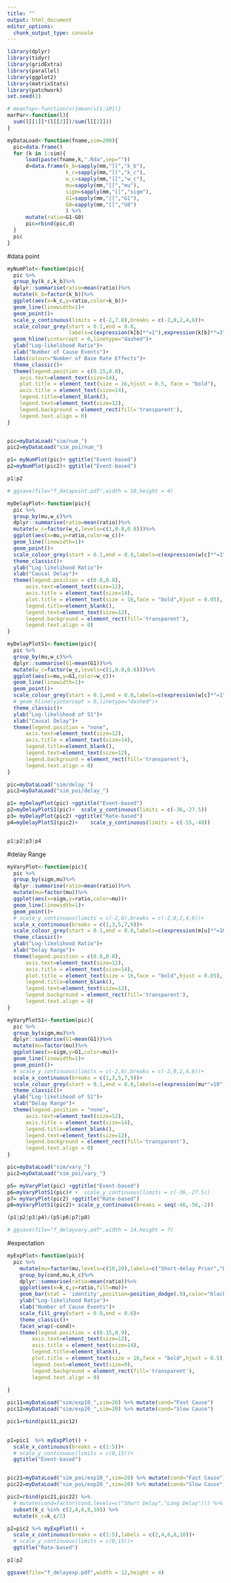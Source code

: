 ```yaml
---
title: ""
output: html_document
editor_options: 
  chunk_output_type: console
---
```


```r
library(dplyr)
library(tidyr)
library(gridExtra)
library(parallel)
library(ggplot2)
library(matrixStats)
library(patchwork)
set.seed(2)
```

```r
# meanTop<-function(v){mean(v[1:10])}
marPar<-function(l){
  sum(l[[1]]*(l[[2]])/sum(l[[2]]))
}
```

```r
myDataLoad<-function(fname,sim=200){
  pic=data.frame()
  for (k in 1:sim){
      load(paste(fname,k,".Rda",sep=""))
      d=data.frame(k_b=sapply(mm,"[[","k_b"),
                   k_c=sapply(mm,"[[","k_c"),
                   w_c=sapply(mm,"[[","w_c"),
                   mu=sapply(mm,"[[","mu"),
                   sigm=sapply(mm,"[[","sigm"),
                   G1=sapply(mm,"[[","G1"),
                   G0=sapply(mm,"[[","G0")
                   ) %>%
      mutate(ratio=G1-G0)
      pic=rbind(pic,d)
  }
  pic
}
```


#data point
```r
myNumPlot<-function(pic){
  pic %>% 
  group_by(k_c,k_b)%>%
  dplyr::summarise(ratio=mean(ratio))%>%
  mutate(k_b=factor(k_b))%>%
  ggplot(aes(x=k_c,y=ratio,color=k_b))+
  geom_line(linewidth=1)+
  geom_point()+
  scale_y_continuous(limits = c(-2,7.8),breaks = c(-2,0,2,4,6))+
  scale_colour_grey(start = 0.1,end = 0.8,
                    labels=c(expression(k[b]*"=1"),expression(k[b]*"=3"),expression(k[b]*"=5")))+
  geom_hline(yintercept = 0,linetype="dashed")+
  ylab("Log-likelihood Ratio")+
  xlab("Number of Cause Events")+
  labs(colour="Number of Base Rate Effects")+
  theme_classic()+
  theme(legend.position = c(0.15,0.8),
    axis.text=element_text(size=14),
    plot.title = element_text(size = 16,hjust = 0.5, face = "bold"),
    axis.title = element_text(size=14),
    legend.title=element_blank(),
    legend.text=element_text(size=12),
    legend.background = element_rect(fill='transparent'),
    legend.text.align = 0)
}


pic=myDataLoad("sim/num_")
pic2=myDataLoad("sim_poi/num_")

p1= myNumPlot(pic)+ ggtitle("Event-based")
p2=myNumPlot(pic2)+ ggtitle("Event-based")

p1|p2

# ggsave(file="f_datapoint.pdf",width = 10,height = 4)
```

```r
myDelayPlot<-function(pic){
  pic %>% 
  group_by(mu,w_c)%>%
  dplyr::summarise(ratio=mean(ratio))%>%
  mutate(w_c=factor(w_c,levels=c(1,0.8,0.6)))%>%
  ggplot(aes(x=mu,y=ratio,color=w_c))+
  geom_line(linewidth=1)+
  geom_point()+
  scale_colour_grey(start = 0.1,end = 0.8,labels=c(expression(w[c]*"=1"),expression(w[c]*"=0.8"),expression(w[c]*"=0.6")))+ 
  theme_classic()+
  ylab("Log-likelihood Ratio")+
  xlab("Causal Delay")+
  theme(legend.position = c(0.8,0.8),
      axis.text=element_text(size=12),
      axis.title = element_text(size=14),
      plot.title = element_text(size = 16,face = "bold",hjust = 0.05),
      legend.title=element_blank(),
      legend.text=element_text(size=12),
      legend.background = element_rect(fill='transparent'),
      legend.text.align = 0)
}

myDelayPlotS1<-function(pic){
  pic %>% 
  group_by(mu,w_c)%>%
  dplyr::summarise(G1=mean(G1))%>%
  mutate(w_c=factor(w_c,levels=c(1,0.8,0.6)))%>%
  ggplot(aes(x=mu,y=G1,color=w_c))+
  geom_line(linewidth=1)+
  geom_point()+
  scale_colour_grey(start = 0.1,end = 0.8,labels=c(expression(w[c]*"=1"),expression(w[c]*"=0.8"),expression(w[c]*"=0.6")))+ #
  # geom_hline(yintercept = 0,linetype="dashed")+
  theme_classic()+
  ylab("Log-likelihood of S1")+
  xlab("Causal Delay")+
  theme(legend.position = "none",
      axis.text=element_text(size=12),
      axis.title = element_text(size=14),
      legend.title=element_blank(),
      legend.text=element_text(size=12),
      legend.background = element_rect(fill='transparent'),
      legend.text.align = 0)
}

pic=myDataLoad("sim/delay_")
pic2=myDataLoad("sim_poi/delay_")

p1= myDelayPlot(pic) +ggtitle("Event-based")
p2=myDelayPlotS1(pic)+  scale_y_continuous(limits = c(-36,-27.5))
p3= myDelayPlot(pic2) +ggtitle("Rate-based")
p4=myDelayPlotS1(pic2)+    scale_y_continuous(limits = c(-55,-40))


p1|p2|p3|p4
```

#delay Range
```r
myVaryPlot<-function(pic){
  pic %>% 
  group_by(sigm,mu)%>%
  dplyr::summarise(ratio=mean(ratio))%>%
  mutate(mu=factor(mu))%>%
  ggplot(aes(x=sigm,y=ratio,color=mu))+
  geom_line(linewidth=1)+
  geom_point()+
  # scale_y_continuous(limits = c(-2,6),breaks = c(-2,0,2,4,6))+
  scale_x_continuous(breaks = c(1,3,5,7,9))+
  scale_colour_grey(start = 0.1,end = 0.8,labels=c(expression(m[u]*"=10"),expression(m[u]*"=20"),expression(m[u]*"=30")))+
  theme_classic()+
  ylab("Log-likelihood Ratio")+
  xlab("Delay Range")+
  theme(legend.position = c(0.8,0.8),
      axis.text=element_text(size=12),
      axis.title = element_text(size=14),
      plot.title = element_text(size = 16,face = "bold",hjust = 0.05),
      legend.title=element_blank(),
      legend.text=element_text(size=12),
      legend.background = element_rect(fill='transparent'),
      legend.text.align = 0)
}

myVaryPlotS1<-function(pic){
  pic %>% 
  group_by(sigm,mu)%>%
  dplyr::summarise(G1=mean(G1))%>%
  mutate(mu=factor(mu))%>%
  ggplot(aes(x=sigm,y=G1,color=mu))+
  geom_line(linewidth=1)+
  geom_point()+
  # scale_y_continuous(limits = c(-2,6),breaks = c(-2,0,2,4,6))+
  scale_x_continuous(breaks = c(1,3,5,7,9))+
  scale_colour_grey(start = 0.1,end = 0.8,labels=c(expression(mu*"=10"),expression(mu*"=20"),expression(mu*"=30")))+
  theme_classic()+
  ylab("Log-likelihood of S1")+
  xlab("Delay Range")+
  theme(legend.position = "none",
      axis.text=element_text(size=12),
      axis.title = element_text(size=14),
      legend.title=element_blank(),
      legend.text=element_text(size=12),
      legend.background = element_rect(fill='transparent'),
      legend.text.align = 0)
}

pic=myDataLoad("sim/vary_")
pic2=myDataLoad("sim_poi/vary_")

p5= myVaryPlot(pic) +ggtitle("Event-based")
p6=myVaryPlotS1(pic)# +  scale_y_continuous(limits = c(-36,-27.5))
p7= myVaryPlot(pic2) +ggtitle("Rate-based")
p8=myVaryPlotS1(pic2)+ scale_y_continuous(breaks = seq(-46,-56,-2))

(p1|p2|p3|p4)/(p5|p6|p7|p8)

# ggsave(file="f_delayvary.pdf",width = 14,height = 7)
```

#expectation
```r
myExpPlot<-function(pic){
  pic %>%
    mutate(mu=factor(mu,levels=c(10,20),labels=c("Short-delay Prior","Long-delay Prior")))%>%
    group_by(cond,mu,k_c)%>%
    dplyr::summarise(ratio=mean(ratio))%>%
    ggplot(aes(x=k_c,y=ratio,fill=mu))+
    geom_bar(stat = 'identity',position=position_dodge(.9),color="black")+
    ylab("Log-likelihood Ratio")+
    xlab("Number of Cause Events")+
    scale_fill_grey(start = 0.9,end = 0.6)+
    theme_classic()+
    facet_wrap(~cond)+
    theme(legend.position = c(0.15,0.9),
        axis.text=element_text(size=12),
        axis.title = element_text(size=14),
        legend.title=element_blank(),
        plot.title = element_text(size = 16,face = "bold",hjust = 0.5),
        legend.text=element_text(size=9),
        legend.background = element_rect(fill='transparent'),
        legend.text.align = 0)
  
}
```

```r
pic11=myDataLoad("sim/exp10_",sim=20) %>% mutate(cond="Fast Cause")
pic12=myDataLoad("sim/exp20_",sim=20) %>% mutate(cond="Slow Cause")

pic1=rbind(pic11,pic12)
  

p1=pic1  %>% myExpPlot() + 
  scale_x_continuous(breaks = c(1:5))+
  # scale_y_continuous(limits = c(0,15))+
  ggtitle("Event-based")


pic21=myDataLoad("sim_poi/exp10_",sim=20) %>% mutate(cond="Fast Cause")
pic22=myDataLoad("sim_poi/exp20_",sim=20) %>% mutate(cond="Slow Cause")

pic2=rbind(pic21,pic22) %>% 
  # mutate(cond=factor(cond,levels=c("Short Delay","Long Delay"))) %>% 
  subset(k_c %in% c(2,4,6,8,10)) %>%
  mutate(k_c=k_c/2)

p2=pic2 %>% myExpPlot() + 
  scale_x_continuous(breaks = c(1:5),labels = c(2,4,6,8,10))+
  # scale_y_continuous(limits = c(0,15))+
  ggtitle("Rate-based")

p1|p2

ggsave(file="f_delayexp.pdf",width = 12,height = 4)
```
